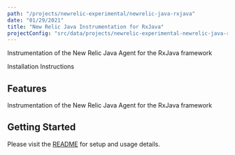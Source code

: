 ```yaml
---
path: "/projects/newrelic-experimental/newrelic-java-rxjava"
date: "01/29/2021"
title: "New Relic Java Instrumentation for RxJava"
projectConfig: "src/data/projects/newrelic-experimental-newrelic-java-rxjava.json"
---
```


<!-- Imports must occur at the top of the file -->

Instrumentation of the New Relic Java Agent for the RxJava framework

<Link to="https://github.com/newrelic-experimental/newrelic-java-rxjava">Installation Instructions</Link>

## Features

Instrumentation of the New Relic Java Agent for the RxJava framework

## Getting Started

Please visit the [README](https://github.com/newrelic-experimental/newrelic-java-rxjava#readme) for setup and usage details.
